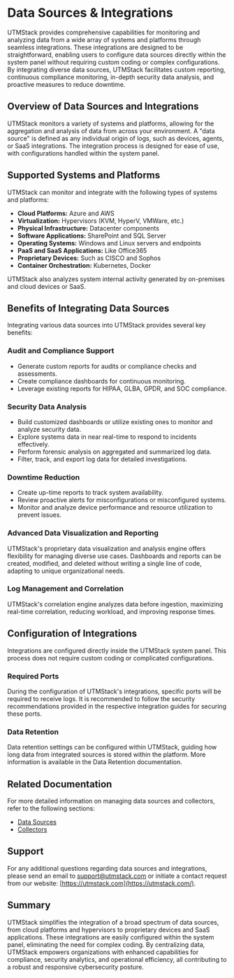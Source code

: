 # Data Sources & Integrations

UTMStack provides comprehensive capabilities for monitoring and analyzing data from a wide array of systems and platforms through seamless integrations. These integrations are designed to be straightforward, enabling users to configure data sources directly within the system panel without requiring custom coding or complex configurations. By integrating diverse data sources, UTMStack facilitates custom reporting, continuous compliance monitoring, in-depth security data analysis, and proactive measures to reduce downtime.

## Overview of Data Sources and Integrations

UTMStack monitors a variety of systems and platforms, allowing for the aggregation and analysis of data from across your environment. A "data source" is defined as any individual origin of logs, such as devices, agents, or SaaS integrations. The integration process is designed for ease of use, with configurations handled within the system panel.

## Supported Systems and Platforms

UTMStack can monitor and integrate with the following types of systems and platforms:

*   **Cloud Platforms:** Azure and AWS
*   **Virtualization:** Hypervisors (KVM, HyperV, VMWare, etc.)
*   **Physical Infrastructure:** Datacenter components
*   **Software Applications:** SharePoint and SQL Server
*   **Operating Systems:** Windows and Linux servers and endpoints
*   **PaaS and SaaS Applications:** Like Office365
*   **Proprietary Devices:** Such as CISCO and Sophos
*   **Container Orchestration:** Kubernetes, Docker

UTMStack also analyzes system internal activity generated by on-premises and cloud devices or SaaS.

## Benefits of Integrating Data Sources

Integrating various data sources into UTMStack provides several key benefits:

### Audit and Compliance Support

*   Generate custom reports for audits or compliance checks and assessments.
*   Create compliance dashboards for continuous monitoring.
*   Leverage existing reports for HIPAA, GLBA, GPDR, and SOC compliance.

### Security Data Analysis

*   Build customized dashboards or utilize existing ones to monitor and analyze security data.
*   Explore systems data in near real-time to respond to incidents effectively.
*   Perform forensic analysis on aggregated and summarized log data.
*   Filter, track, and export log data for detailed investigations.

### Downtime Reduction

*   Create up-time reports to track system availability.
*   Review proactive alerts for misconfigurations or misconfigured systems.
*   Monitor and analyze device performance and resource utilization to prevent issues.

### Advanced Data Visualization and Reporting

UTMStack's proprietary data visualization and analysis engine offers flexibility for managing diverse use cases. Dashboards and reports can be created, modified, and deleted without writing a single line of code, adapting to unique organizational needs.

### Log Management and Correlation

UTMStack's correlation engine analyzes data before ingestion, maximizing real-time correlation, reducing workload, and improving response times.

## Configuration of Integrations

Integrations are configured directly inside the UTMStack system panel. This process does not require custom coding or complicated configurations.

### Required Ports

During the configuration of UTMStack's integrations, specific ports will be required to receive logs. It is recommended to follow the security recommendations provided in the respective integration guides for securing these ports.

### Data Retention

Data retention settings can be configured within UTMStack, guiding how long data from integrated sources is stored within the platform. More information is available in the Data Retention documentation.

## Related Documentation

For more detailed information on managing data sources and collectors, refer to the following sections:

*   [Data Sources](/v10/data%20sources/data_sources)
*   [Collectors](/v10/data%20sources/collectors)

## Support

For any additional questions regarding data sources and integrations, please send an email to support@utmstack.com or initiate a contact request from our website: [https://utmstack.com](https://utmstack.com/).

## Summary

UTMStack simplifies the integration of a broad spectrum of data sources, from cloud platforms and hypervisors to proprietary devices and SaaS applications. These integrations are easily configured within the system panel, eliminating the need for complex coding. By centralizing data, UTMStack empowers organizations with enhanced capabilities for compliance, security analytics, and operational efficiency, all contributing to a robust and responsive cybersecurity posture.